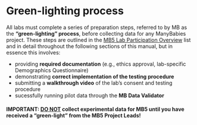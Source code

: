 # Green-lighting process {#sec-greenlight}

All labs must complete a series of preparation steps, referred to by MB as the **"green-lighting" process**, before collecting data for any ManyBabies project. These steps are outlined in the [MB5 Lab Participation Overview](#laboverview) list and in detail throughout the following sections of this manual, but in essence this involves:

-   providing **required documentation** (e.g., ethics approval, lab-specific Demographics Questionnaire)
-   demonstrating **correct implementation of the testing procedure**
-   submitting a **walkthrough video** of the lab's consent and testing procedure
-   sucessfully running pilot data through the **MB Data Validator**

#### IMPORTANT: <u>DO NOT</u> collect experimental data for MB5 until you have received a "green-light" from the MB5 Project Leads! {.unnumbered}
